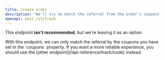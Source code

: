```yaml
---
title: Create order
description: "We'll try to match the referral from the order's coupons"
openapi: post /v1/track
---
```


This endpoint **isn't recommended**, but we're leaving it as an option.

<Warning>
    With this endpoint, we can only match the referral by the coupons you have set in the `coupons` property. If you want a more reliable experience, you should use the [other endpoint](/api-reference/track/code) instead.
</Warning>